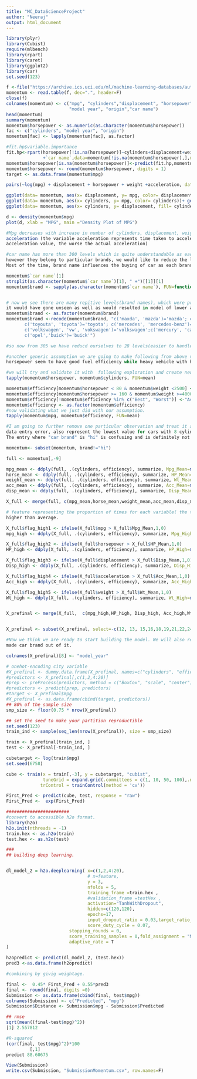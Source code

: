 ```yaml
---
title: "MC_DataScienceProject"
author: "Neeraj"
output: html_document
---
```


```r
library(plyr)
library(Cubist)
require(mlbench)
library(rpart)
library(caret)
library(ggplot2)
library(car)
set.seed(123)

f <-file("https://archive.ics.uci.edu/ml/machine-learning-databases/auto-mpg/auto-mpg.data", open="r")
momentum <- read.table(f, dec=".", header=F)
close(f)
colnames(momentum) <- c("mpg", "cylinders","displacement", "horsepower", "weight", "acceleration", 
                        "model year", "origin","car name")
head(momentum)
summary(momentum)
momentum$horsepower <- as.numeric(as.character(momentum$horsepower))
fac <- c("cylinders", "model year", "origin") 
momentum[fac] <- lapply(momentum[fac], as.factor) 

#fit.hp$variable.importance
fit.hp<-rpart(horsepower[!is.na(horsepower)]~cylinders+displacement+weight+acceleration
              +`car name`,data=momentum[!is.na(momentum$horsepower),],method='anova')
momentum$horsepower[is.na(momentum$horsepower)]<-predict(fit.hp,momentum[is.na(momentum$horsepower),])
momentum$horsepower <- round(momentum$horsepower, digits = 1)
target <- as.data.frame(momentum$mpg)

pairs(~log(mpg) + displacement + horsepower + weight +acceleration, data = momentum, col="blue")

ggplot(data= momentum, aes(x= displacement, y= mpg, color= displacement))+ geom_point()
ggplot(data= momentum, aes(x= cylinders, y= mpg, color= cylinders))+ geom_boxplot()
ggplot(data= momentum, aes(x= cylinders, y= displacement, fill= cylinders))+ geom_boxplot()

d <- density(momentum$mpg)
plot(d, xlab = "MPG", main ="Density Plot of MPG")

#Mpg decreases with increase in number of cylinders, displacement, weight, horsepower and increases with 
acceleration (the variable acceleration represents time taken to acceleration from 0 - 60 mph, so the higher the 
acceleration value, the worse the actual acceleration)

#car name has more than 300 levels which is quite understandable as each car name (or atleast most of them) are unique, 
however they belong to particular brands, we would like to reduce the levels as well as group them to smaller number. 
Most of the time, brand name influences the buying of car as each brand is most likely percieved for its overall quality

momentum$`car name`[1]
strsplit(as.character(momentum$`car name`)[1], " +")[[1]][1]
momentum$brand <- sapply(as.character(momentum$`car name`), FUN=function(x) {strsplit(x, " +")[[1]][1]})


# now we see there are many repitive levels(brand names), which were present in raw dataset as well, if we had left them as is, 
it would have gone unseen as well as would resulted in model of lower accuracy. So we will further clean it.
momentum$brand <- as.factor(momentum$brand)
momentum$brand <-recode(momentum$brand, "c('maxda', 'mazda')='mazda'; c('chevroelt', 'chevrolet', 'chevy')='chevrolet';
       c('toyouta', 'toyota')='toyota'; c('mercedes', 'mercedes-benz')='mercedes';
       c('volkswagen', 'vw', 'vokswagen')='volkswagen';c('mercury', 'capri')='mercury';
       c('opel','buick')='buick'")

#so now from 305 we have reducd ourselves to 28 levels(easier to handle)

#another generic assumption we are going to make following from above visulization is that light weight cars with low 
horsepower seem to have good fuel efficiency while heavy vehicle with high horsepower will have low fuel efficiency.

#we will try and validate it with  following exploration and create new variable based on it. 
tapply(momentum$horsepower, momentum$cylinders, FUN=mean)

momentum$efficiency[momentum$horsepower < 80 & momentum$weight <2500] <-"Best"
momentum$efficiency[momentum$horsepower >= 160 & momentum$weight >=4000] <-"Worst"
momentum$efficiency[!momentum$efficiency %in% c("Best", "Worst")] <-"Acceptable"
momentum$efficiency <- as.factor(momentum$efficiency)
#now validating what we just did with our assumption.
tapply(momentum$mpg, momentum$efficiency, FUN=mean)

#I am going to further remove one particular observation and treat it as an outlier (outlier because it definitely seems like 
data entry error, also represent the lowest value for cars with 8 cylinders, therefore can be treated as an oulier). 
The entry where "car brand" is "hi" is confusing and is definitely not an acceptable brand.

momentum<- subset(momentum, brand!="hi")

full <- momentum[,-9]

mpg_mean <- ddply(full, .(cylinders, efficiency), summarize, Mpg_Mean=mean(mpg))
horse_mean <- ddply(full, .(cylinders, efficiency), summarize, HP_Mean=mean(horsepower))
weight_mean <- ddply(full, .(cylinders, efficiency), summarize, Wt_Mean=mean(weight))
acc_mean <- ddply(full, .(cylinders, efficiency), summarize, Acc_Mean=mean(acceleration))
disp_mean <- ddply(full, .(cylinders, efficiency), summarize, Disp_Mean=mean(displacement))

X_full <- merge(full, c(mpg_mean,horse_mean,weight_mean,acc_mean,disp_mean), by=c("cylinders", "efficiency"))

# feature representing the proportion of times for each variable( the times efficincy of the car with certain no. of cylinders),
higher than average.

X_full$flag_high1 <- ifelse(X_full$mpg > X_full$Mpg_Mean,1,0)
mpg_high <- ddply(X_full, .(cylinders, efficiency), summarize, Mpg_High=mean(flag_high1))

X_full$flag_high2 <- ifelse(X_full$horsepower > X_full$HP_Mean,1,0)
HP_high <- ddply(X_full, .(cylinders, efficiency), summarize, HP_High=mean(flag_high2))

X_full$flag_high3 <- ifelse(X_full$displacement > X_full$Disp_Mean,1,0)
Disp_high <- ddply(X_full, .(cylinders, efficiency), summarize, Disp_High=mean(flag_high3))

X_full$flag_high4 <- ifelse(X_full$acceleration > X_full$Acc_Mean,1,0)
Acc_high <- ddply(X_full, .(cylinders, efficiency), summarize, Acc_High=mean(flag_high4))

X_full$flag_high5 <- ifelse(X_full$weight > X_full$Wt_Mean,1,0)
Wt_high <- ddply(X_full, .(cylinders, efficiency), summarize, Wt_High=mean(flag_high5))


X_prefinal <- merge(X_full,  c(mpg_high,HP_high, Disp_high, Acc_high,Wt_high), by=c("cylinders", "efficiency"))


X_prefinal <- subset(X_prefinal, select=-c(12, 13, 15,16,18,19,21,22,24,25,26,27,28, 30,31,33,34,36,37,39,40))

#Now we think we are ready to start building the model. We will also remove the car name column, as we have already 
made car brand out of it.

colnames(X_prefinal)[8] <- "model_year"

# onehot-encoding city variable
#X_prefinal <- dummy.data.frame(X_prefinal, names=c("cylinders", "efficiency", "model_year", "origin", "brand"), sep="_")
#predictors <- X_prefinal[,c(1,2,4:20)]
#prep <- preProcess(predictors, method = c("BoxCox", "scale", "center"))
#predictors <- predict(prep, predictors)
#target <- X_prefinal$mpg
#X_prefinal <- as.data.frame(cbind(target, predictors))
## 80% of the sample size
smp_size <- floor(0.75 * nrow(X_prefinal))

## set the seed to make your partition reproductible
set.seed(123)
train_ind <- sample(seq_len(nrow(X_prefinal)), size = smp_size)

train <- X_prefinal[train_ind, ]
test <- X_prefinal[-train_ind, ]

cubetarget <- log(train$mpg)
set.seed(6758)

cube <- train(x = train[,-3], y = cubetarget, "cubist", 
              tuneGrid = expand.grid(.committees = c(1, 10, 50, 100),.neighbors =c(0, 1, 5, 9)),
             trControl = trainControl(method = 'cv'))

First_Pred <- predict(cube, test, response = "raw")
First_Pred <-  exp(First_Pred)

########################
#convert to accessible h2o format.
library(h2o)
h2o.init(nthreads = -1)
train.hex <- as.h2o(train)
test.hex <- as.h2o(test)

###
## building deep learning.


dl_model_2 = h2o.deeplearning( x=c(1,2,4:20),
                               # x=feature,
                               y = 3,
                               nfolds = 5,
                               training_frame =train.hex ,
                               #validation_frame =testHex ,
                               activation="TanhWithDropout",
                               hidden=c(120,120),
                               epochs=17,
                               input_dropout_ratio = 0.03,target_ratio_comm_to_comp = 0.07,
                               score_duty_cycle = 0.07,
                        stopping_rounds = 0,
                        score_training_samples = 0,fold_assignment = "Modulo",reproducible=T,
                        adaptive_rate = T
)

h2opredict <- predict(dl_model_2, (test.hex))
pred3 <-as.data.frame(h2opredict)

#combining by givig weightage.

final <-  0.45* First_Pred + 0.55*pred3
final <- round(final, digits =0)
Submission <- as.data.frame(cbind(final, test$mpg))
colnames(Submission) <- c("Predicted", "mpg")
Submission$Distance <- Submission$mpg - Submission$Predicted

## rmse 
sqrt(mean((final-test$mpg)^2))
[1] 2.557812

#R-squared
(cor(final, test$mpg)^2)*100
         [,1]
predict 88.60675

View(Submission)
write.csv(Submission, "SubmissionMomentum.csv", row.names=F)
```


